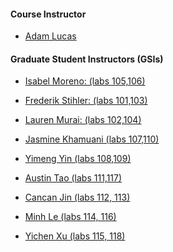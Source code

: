 #### Course Instructor

-   [Adam Lucas](mailto:alucas@berkeley.edu)


#### Graduate Student Instructors (GSIs)

-   [Isabel Moreno: (labs
	105,106)](mailto:isabel_moreno@berkeley.edu)

-   [Frederik Stihler: (labs
	101,103)](mailto:frederik.stihler@berkeley.edu)

-   [Lauren Murai: (labs
	102,104)](mailto:lauren_murai@berkeley.edu)

-   [Jasmine Khamuani (labs
	107,110)](mailto:jasmine_khamuani@berkeley.edu)

-   [Yimeng Yin (labs
	108,109)](mailto:yimeng_yin@berkeley.edu)

-   [Austin Tao (labs
	111,117)](mailto:austin_tao@berkeley.edu)

-   [Cancan Jin (labs 112,
	113)](mailto:jccmiranda@berkeley.edu)

-   [Minh Le (labs 114,
	116)](mailto:minh4a11@berkeley.edu)

-   [Yichen Xu (labs 115,
	118)](mailto:yichen_xu@berkeley.edu)

